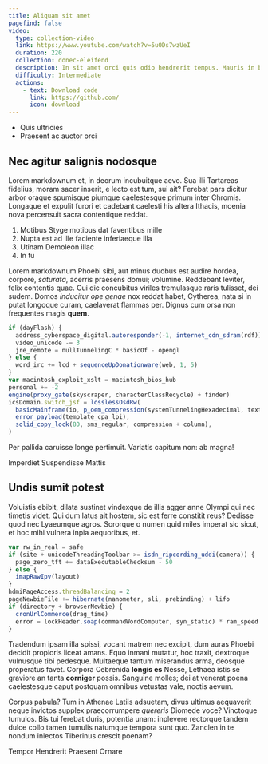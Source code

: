 ```yaml
---
title: Aliquam sit amet
pagefind: false
video:
  type: collection-video
  link: https://www.youtube.com/watch?v=5u0Ds7wzUeI
  duration: 220
  collection: donec-eleifend
  description: In sit amet orci quis odio hendrerit tempus. Mauris in bibendum.
  difficulty: Intermediate
  actions:
    - text: Download code
      link: https://github.com/
      icon: download
---
```



<List title="Prerequisites">

- Quis ultricies
- Praesent ac auctor orci

</List>

## Nec agitur salignis nodosque

Lorem markdownum et, in deorum incubuitque aevo. Sua illi Tartareas fidelius, moram sacer inserit, e lecto est tum, sui ait? Ferebat pars dicitur arbor oraque spumisque piumque caelestesque primum inter Chromis. Longaque et expulit furori et cadebant caelesti his altera Ithacis, moenia nova percensuit sacra contentique reddat.

1. Motibus Styge motibus dat faventibus mille
2. Nupta est ad ille faciente inferiaeque illa
3. Utinam Demoleon illac
4. In tu

Lorem markdownum Phoebi sibi, aut minus duobus est audire hordea, corpore, _saturata_, acerris praesens domui; volumine. Reddebant leviter, felix contentis quae. Cui dic concubitus viriles tremulasque raris tulisset, dei sudem. Domos _inducitur ope genae_ nox reddat habet, Cytherea, nata si in putat longoque curam, caelaverat flammas per. Dignus cum orsa non frequentes magis **quem**.

```js
if (dayFlash) {
  address_cyberspace_digital.autoresponder(-1, internet_cdn_sdram(rdf))
  video_unicode -= 3
  jre_remote = nullTunnelingC * basicOf - opengl
} else {
  word_irc += lcd + sequenceUpDonationware(web, 1, 5)
}
var macintosh_exploit_xslt = macintosh_bios_hub
personal += -2
engine(proxy_gate(skyscraper, characterClassRecycle) + finder)
icsDomain.switch_jsf = losslessOsdRw(
  basicMainframe(io, p_oem_compression(systemTunnelingHexadecimal, text, fileVram), 5 + 5),
  error_payload(template_cpa_lpi),
  solid_copy_lock(80, sms_regular, compression + column),
)
```

Per pallida caruisse longe pertimuit. Variatis capitum non: ab magna!


<Quiz title="Sed eleifend ultrices diam quis molestie?" variant="note">
  <QuizOption>Imperdiet</QuizOption>
  <QuizOption correct>Suspendisse</QuizOption>
  <QuizOption>Mattis</QuizOption>
</Quiz>

## Undis sumit potest

Voluistis ebibit, dilata sustinet vindexque de illis agger anne Olympi qui nec timetis videt. Qui dum latus ait hostem, sic est ferre constitit reus? Dedisse quod nec Lyaeumque agros. Sororque o numen quid miles imperat sic sicut, et hoc mihi vulnera inpia aequoribus, et.

```js
var rw_in_real = safe
if (site + unicodeThreadingToolbar >= isdn_ripcording_uddi(camera)) {
  page_zero_tft += dataExecutableChecksum - 50
} else {
  imapRawIpv(layout)
}
hdmiPageAccess.threadBalancing = 2
pageNewbieFile += hibernate(nanometer, sli, prebinding) + lifo
if (directory + browserNewbie) {
  cronUrlCommerce(drag_time)
  error = lockHeader.soap(commandWordComputer, syn_static) * ram_speed
}
```

Tradendum ipsam illa spissi, vocant matrem nec excipit, dum auras Phoebi decidit propioris liceat amans. Equo inmani mutatur, hoc traxit, dextroque vulnusque tibi pedesque. Multaeque tantum miserandus arma, deosque properatus favet. Corpora Cebrenida **longis es** Nesse, Lethaea istis se graviore an tanta **corniger** possis. Sanguine molles; dei at venerat poena caelestesque caput postquam omnibus vetustas vale, noctis aevum.

Corpus pabula? Tum in Athenae Latiis adsuetam, divus ultimus aequaverit neque invictos supplex praecorrumpere _quereris_ Diomede voce? Vinctoque tumulos. Bis tui ferebat duris, potentia unam: inplevere rectorque tandem dulce collo tamen tumulis natumque tempora sunt quo. Zanclen in te nondum iniectos Tiberinus crescit poenam?

<Quiz title="Morbi volutpat eleifend blandit?" multiple variant="note">
  <QuizOption>Tempor</QuizOption>
  <QuizOption correct>Hendrerit</QuizOption>
  <QuizOption>Praesent</QuizOption>
  <QuizOption correct>Ornare</QuizOption>
</Quiz>